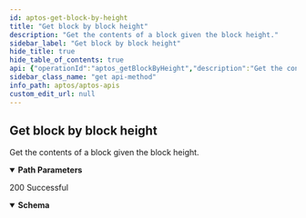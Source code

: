 ```yaml
---
id: aptos-get-block-by-height
title: "Get block by block height"
description: "Get the contents of a block given the block height."
sidebar_label: "Get block by block height"
hide_title: true
hide_table_of_contents: true
api: {"operationId":"aptos_getBlockByHeight","description":"Get the contents of a block given the block height.","parameters":[{"name":"block_height","required":true,"in":"path","schema":{"type":"number"}}],"responses":{"200":{"description":"200 Successful","content":{"application/json":{"schema":{"type":"object","properties":{"blockHeight":{"type":"number","example":"53316416","description":"blockHeight"},"blockHash":{"type":"string","example":"0x7e687b87fe8e8d2b8af953035e6aee2b570555720d9dd1344f2dfbd0f9dae93c","description":"blockHash"},"blockTime":{"format":"date-time","type":"string","example":"1970-01-01 08:00:00.000","description":"blockTime"},"timestamp":{"type":"number","example":"1683416298003828","description":"timestamp"},"firstVersion":{"type":"number","example":"136910820","description":"firstVersion"},"lastVersion":{"type":"number","example":"136910820","description":"lastVersion"}},"required":["blockHeight","blockHash","blockTime","timestamp","firstVersion","lastVersion"],"title":"BaseBlockDto"}}}}},"tags":["Get blocks"],"security":[{"apiKey":[]}],"method":"get","path":"/v1/block/height/{block_height}","servers":[{"url":"https://aptos-mainnet-api.blocklens.io","description":"Aptos Mainnet Dev Server"}],"securitySchemes":{"bearer":{"scheme":"bearer","bearerFormat":"JWT","type":"http"},"basic":{"type":"http","scheme":"basic"},"apiKey":{"type":"apiKey","name":"X-API-KEY","in":"header"}},"info":{"title":"APTOS APIs","description":"Swagger documentation","version":"1.0.0","contact":{}},"postman":{"name":"Get block by block height","description":{"content":"Get the contents of a block given the block height.","type":"text/plain"},"url":{"path":["v1","block","height",":block_height"],"host":["{{baseUrl}}"],"query":[],"variable":[{"disabled":false,"description":{"content":"(Required) ","type":"text/plain"},"type":"any","value":"","key":"block_height"}]},"header":[{"key":"Accept","value":"application/json"}],"method":"GET","auth":{"type":"apikey","apikey":[{"type":"any","value":"X-API-KEY","key":"key"},{"type":"any","value":"<API Key>","key":"value"},{"type":"any","value":"header","key":"in"}]}}}
sidebar_class_name: "get api-method"
info_path: aptos/aptos-apis
custom_edit_url: null
---
```



## Get block by block height



Get the contents of a block given the block height.

<details style={{"marginBottom":"1rem"}} data-collapsed={false} open={true}><summary style={{}}><strong>Path Parameters</strong></summary><div><ul><ParamsItem className={"paramsItem"} param={{"name":"block_height","required":true,"in":"path","schema":{"type":"number"}}}></ParamsItem></ul></div></details><div><ApiTabs><TabItem label={"200"} value={"200"}><div>

200 Successful

</div><div><MimeTabs schemaType={"response"}><TabItem label={"application/json"} value={"application/json"}><SchemaTabs><TabItem label={"Schema"} value={"Schema"}><details style={{}} data-collapsed={false} open={true}><summary style={{"textAlign":"left"}}><strong>Schema</strong></summary><div style={{"textAlign":"left","marginLeft":"1rem"}}></div><ul style={{"marginLeft":"1rem"}}><SchemaItem collapsible={false} name={"blockHeight"} required={true} schemaName={"number"} qualifierMessage={undefined} schema={{"type":"number","example":"53316416","description":"blockHeight"}}></SchemaItem><SchemaItem collapsible={false} name={"blockHash"} required={true} schemaName={"string"} qualifierMessage={undefined} schema={{"type":"string","example":"0x7e687b87fe8e8d2b8af953035e6aee2b570555720d9dd1344f2dfbd0f9dae93c","description":"blockHash"}}></SchemaItem><SchemaItem collapsible={false} name={"blockTime"} required={true} schemaName={"date-time"} qualifierMessage={undefined} schema={{"format":"date-time","type":"string","example":"1970-01-01 08:00:00.000","description":"blockTime"}}></SchemaItem><SchemaItem collapsible={false} name={"timestamp"} required={true} schemaName={"number"} qualifierMessage={undefined} schema={{"type":"number","example":"1683416298003828","description":"timestamp"}}></SchemaItem><SchemaItem collapsible={false} name={"firstVersion"} required={true} schemaName={"number"} qualifierMessage={undefined} schema={{"type":"number","example":"136910820","description":"firstVersion"}}></SchemaItem><SchemaItem collapsible={false} name={"lastVersion"} required={true} schemaName={"number"} qualifierMessage={undefined} schema={{"type":"number","example":"136910820","description":"lastVersion"}}></SchemaItem></ul></details></TabItem><TabItem label={"Example (from schema)"} value={"Example (from schema)"}><ResponseSamples responseExample={"{\n  \"blockHeight\": \"53316416\",\n  \"blockHash\": \"0x7e687b87fe8e8d2b8af953035e6aee2b570555720d9dd1344f2dfbd0f9dae93c\",\n  \"blockTime\": \"1970-01-01 08:00:00.000\",\n  \"timestamp\": \"1683416298003828\",\n  \"firstVersion\": \"136910820\",\n  \"lastVersion\": \"136910820\"\n}"} language={"json"}></ResponseSamples></TabItem></SchemaTabs></TabItem></MimeTabs></div></TabItem></ApiTabs></div>
      